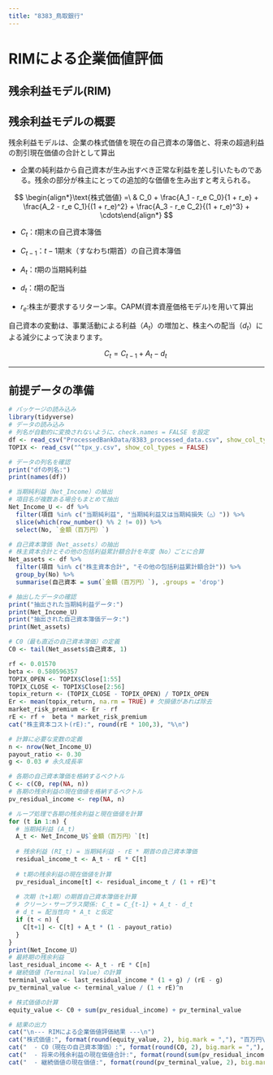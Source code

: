 ---
title: "8383_鳥取銀行"
---

# RIMによる企業価値評価

## 残余利益モデル(RIM)

## 残余利益モデルの概要

残余利益モデルは、企業の株式価値を現在の自己資本の簿価と、将来の超過利益の割引現在価値の合計として算出

-   企業の純利益から自己資本が生み出すべき正常な利益を差し引いたものである。残余の部分が株主にとっての追加的な価値を生み出すと考えられる。

$$ \begin{align*}\text{株式価値} =\ & C_0 + \frac{A_1 - r_e C_0}{1 + r_e} + \frac{A_2 - r_e C_1}{(1 + r_e)^2} + \frac{A_3 - r_e C_2}{(1 + r_e)^3} + \cdots\end{align*} $$

-   $C_t$：$t$期末の自己資本簿価

-   $C_{t-1}$：$t{-}1$期末（すなわち$t$期首）の自己資本簿価

-   $A_t$：$t$期の当期純利益

-   $d_t$：$t$期の配当

-   $r_e$:株主が要求するリターン率。CAPM(資本資産価格モデル)を用いて算出

自己資本の変動は、事業活動による利益（$A_t$）の増加と、株主への配当（$d_t$）による減少によって決まります。

$$ C_t = C_{t-1} + A_t - d_t\ $$

------------------------------------------------------------------------

## 前提データの準備

```{r}
# パッケージの読み込み
library(tidyverse)
# データの読み込み
# 列名が自動的に変換されないように、check.names = FALSE を設定
df <- read_csv("ProcessedBankData/8383_processed_data.csv", show_col_types = FALSE)
TOPIX <- read_csv("^tpx_y.csv", show_col_types = FALSE)

# データの列名を確認
print("dfの列名:")
print(names(df))
```

```{r}
# 当期純利益（Net_Income）の抽出
# 項目名が複数ある場合もまとめて抽出
Net_Income_U <- df %>%
  filter(項目 %in% c("当期純利益", "当期純利益又は当期純損失（△）")) %>%
  slice(which(row_number() %% 2 != 0)) %>%
  select(No, `金額（百万円）`)

# 自己資本簿価（Net_assets）の抽出
# 株主資本合計とその他の包括利益累計額合計を年度（No）ごとに合算
Net_assets <- df %>%
  filter(項目 %in% c("株主資本合計", "その他の包括利益累計額合計")) %>%
  group_by(No) %>%
  summarise(自己資本 = sum(`金額（百万円）`), .groups = 'drop')

# 抽出したデータの確認
print("抽出された当期純利益データ:")
print(Net_Income_U)
print("抽出された自己資本簿価データ:")
print(Net_assets)

# C0（最も直近の自己資本簿価）の定義
C0 <- tail(Net_assets$自己資本, 1)
```

```{r}
rf <- 0.01570
beta <- 0.580596357
TOPIX_OPEN <- TOPIX$Close[1:55]
TOPIX_CLOSE <- TOPIX$Close[2:56]
topix_return <- (TOPIX_CLOSE - TOPIX_OPEN) / TOPIX_OPEN
Er <- mean(topix_return, na.rm = TRUE) # 欠損値があれば除去
market_risk_premium <- Er - rf
rE <- rf +  beta * market_risk_premium
cat("株主資本コスト(rE):", round(rE * 100,3), "%\n")
```

```{r}
# 計算に必要な変数の定義
n <- nrow(Net_Income_U)
payout_ratio <- 0.30
g <- 0.03 # 永久成長率

# 各期の自己資本簿価を格納するベクトル
C <- c(C0, rep(NA, n))
# 各期の残余利益の現在価値を格納するベクトル
pv_residual_income <- rep(NA, n)

# ループ処理で各期の残余利益と現在価値を計算
for (t in 1:n) {
  # 当期純利益 (A_t)
  A_t <- Net_Income_U$`金額（百万円）`[t]
  
  # 残余利益 (RI_t) = 当期純利益 - rE * 期首の自己資本簿価
  residual_income_t <- A_t - rE * C[t]
  
  # t期の残余利益の現在価値を計算
  pv_residual_income[t] <- residual_income_t / (1 + rE)^t
  
  # 次期（t+1期）の期首自己資本簿価を計算
  # クリーン・サープラス関係: C_t = C_{t-1} + A_t - d_t
  # d_t = 配当性向 * A_t と仮定
  if (t < n) {
    C[t+1] <- C[t] + A_t * (1 - payout_ratio)
  }
}
print(Net_Income_U)
# 最終期の残余利益
last_residual_income <- A_t - rE * C[n]
# 継続価値（Terminal Value）の計算
terminal_value <- last_residual_income * (1 + g) / (rE - g)
pv_terminal_value <- terminal_value / (1 + rE)^n

# 株式価値の計算
equity_value <- C0 + sum(pv_residual_income) + pv_terminal_value

# 結果の出力
cat("\n--- RIMによる企業価値評価結果 ---\n")
cat("株式価値:", format(round(equity_value, 2), big.mark = ","), "百万円\n")
cat("  - C0（現在の自己資本簿価）:", format(round(C0, 2), big.mark = ","), "百万円\n")
cat("  - 将来の残余利益の現在価値合計:", format(round(sum(pv_residual_income), 2), big.mark = ","), "百万円\n")
cat("  - 継続価値の現在価値:", format(round(pv_terminal_value, 2), big.mark = ","), "百万円\n")
```
